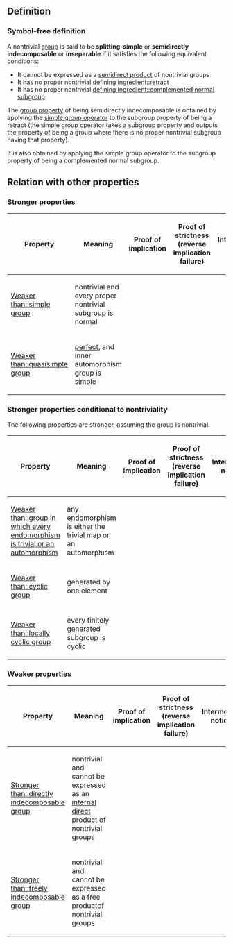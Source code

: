 {{group property}}

{{variation of|simple group}}

==Definition==

===Symbol-free definition===

A nontrivial [[group]] is said to be '''splitting-simple''' or '''semidirectly indecomposable''' or '''inseparable''' if it satisfies the following equivalent conditions:

* It cannot be expressed as a [[semidirect product]] of nontrivial groups
* It has no proper nontrivial [[defining ingredient::retract]]
* It has no proper nontrivial [[defining ingredient::complemented normal subgroup]]

{{obtainedbyapplyingthe|simple group operator|retract}}

The [[group property]] of being semidirectly indecomposable is obtained by applying the [[simple group operator]] to the subgroup property of being a retract (the simple group operator takes a subgroup property and outputs the property of being a group where there is no proper nontrivial subgroup having that property).

It is also obtained by applying the simple group operator to the subgroup property of being a complemented normal subgroup.

==Relation with other properties==

===Stronger properties===

{| class="sortable" border="1"
! Property !! Meaning !! Proof of implication !! Proof of strictness (reverse implication failure) !! Intermediate notions 
|-
| [[Weaker than::simple group]] || nontrivial and every proper nontrivial subgroup is normal || || || {{intermediate notions short|splitting-simple group|simple group}}
|-
| [[Weaker than::quasisimple group]] || [[perfect group|perfect]], and inner automorphism group is simple || || || {{intermediate notions short|splitting-simple group|quasisimple group}}
|}

=== Stronger properties conditional to nontriviality ===

The following properties are stronger, assuming the group is nontrivial.

{| class="sortable" border="1"
! Property !! Meaning !! Proof of implication !! Proof of strictness (reverse implication failure) !! Intermediate notions 
|-
| [[Weaker than::group in which every endomorphism is trivial or an automorphism]] || any [[endomorphism]] is either the trivial map or an automorphism || || || {{intermediate notions short|splitting-simple group|group in which every endomorphism is trivial or an automorphism}}
|-
| [[Weaker than::cyclic group]] || generated by one element || || || {{intermediate notions short|splitting-simple group|cyclic group}}
|-
| [[Weaker than::locally cyclic group]] || every finitely generated subgroup is cyclic || || || {{intermediate notions short|splitting-simple group|locally cyclic group}}
|}

===Weaker properties===

{| class="sortable" border="1"
! Property !! Meaning !! Proof of implication !! Proof of strictness (reverse implication failure) !! Intermediate notions 
|-
| [[Stronger than::directly indecomposable group]] || nontrivial and cannot be expressed as an [[internal direct product]] of nontrivial groups || || || {{intermediate notions short|directly indecomposable group|splitting-simple group}}
|-
| [[Stronger than::freely indecomposable group]] || nontrivial and cannot be expressed as a free productof nontrivial groups || || || {{intermediate notions short|freely indecomposable group|splitting-simple group}}
|}

